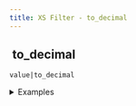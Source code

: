 ```yaml
---
title: XS Filter - to_decimal
---
```


## <img src="../assets/docuBadge (11).png" alt="" data-size="line" /> to\_decimal <a href="#xs-to_decimal" id="xs-to_decimal"></a>

`value|to_decimal`

<details>

<summary>Examples</summary>

```javascript
"3.14"|to_decimal    // Returns 3.14
5|to_decimal         // Returns 5.0
```

</details>
